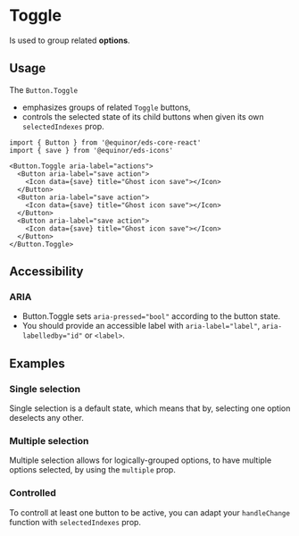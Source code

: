 
# Toggle

Is used to group related **options**.

<Story id="inputs-buttons-toggle--introduction" />
<PropsTable />

## Usage

The `Button.Toggle`
<ul>
  <li>emphasizes groups of related <code>Toggle</code> buttons,</li>
  <li>controls the selected state of its child buttons when given its own <code>selectedIndexes</code> prop.</li>
</ul>

```tsx
import { Button } from '@equinor/eds-core-react'
import { save } from '@equinor/eds-icons'

<Button.Toggle aria-label="actions">
  <Button aria-label="save action">
    <Icon data={save} title="Ghost icon save"></Icon>
  </Button>
  <Button aria-label="save action">
    <Icon data={save} title="Ghost icon save"></Icon>
  </Button>
  <Button aria-label="save action">
    <Icon data={save} title="Ghost icon save"></Icon>
  </Button>
</Button.Toggle>
```

## Accessibility

### ARIA

<ul>
  <li>Button.Toggle sets <code>aria-pressed="bool"</code> according to the button state.</li>
  <li>You should provide an accessible label with <code>aria-label="label"</code>, <code>aria-labelledby="id"</code> or <code>&lt;label&gt;</code>.</li>
</ul>

## Examples

### Single selection

Single selection is a default state, which means that by, selecting one option deselects any other.

<Story id="inputs-buttons-toggle--single-selection" />

### Multiple selection

Multiple selection allows for logically-grouped options, to have multiple options selected, by using the `multiple` prop.

<Story id="inputs-buttons-toggle--multiple-selection" />

### Controlled

To controll at least one button to be active, you can adapt your `handleChange` function with `selectedIndexes` prop.

<Story id="inputs-buttons-toggle--controlled" />